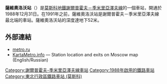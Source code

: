 {{Infobox station 
|name          = 薩維奧洛沃
|native_name   = Савёловская
|native_name_lang=ru
|type          = [[莫斯科地鐵|莫斯科地鐵]]車站
|image         = Metro MSK Line9 Savyolovskaya (img2).jpg
|image_size    = 
|image_caption = 
|address       = [[東北行政區_(莫斯科)|東北行政區]]{{link-en|布特爾斯卡區|Butyrsky District}}<br />{{link-en|瑪莉灌林區|Maryina roshcha District}}
|borough       = [[莫斯科|莫斯科]]
|country       = [[俄羅斯|俄羅斯]]
|coordinates   = {{coord|55.7927|37.5885|display=inline,title}}
|line          = {{MOSMETRO-bull|9|text=1}}
|other         = '''[[巴士|巴士]]'''：м40、72、82、87、379、382、384、447、466、с484、с543、727、т29、т56、т78
|structure     = 外掛樑三拱門車站
|platform      = 1個[[島式月台|島式月台]]
|depth         = {{convert|52|m}}
|levels        = 1層
|tracks        = 2條
|parking       = 無
|opened        = {{start date and age|df=yes|1988|12|31}}
|closed        = 
|rebuilt       = 
|ADA           = 
|code          = 136
|owned         = 莫斯科地鐵
|zone          = 
|former        = 
|passengers    = 
|pass_year     = 
|pass_percent  = 
|pass_system   = 
|mpassengers   = 
|services      = 
|map_type      = Moscow Ring Road
|AlternativeMap= Moscow map MKAD grayscale.png
|map_overlay   = Moscow metro map including line 14.svg
|map_caption   = 
|route_map     = 
|map_state     = collapsed
}}
'''薩維奧洛沃站'''（{{lang-rus|Савёловская|Savyolovskaya}}）是[[莫斯科地鐵|莫斯科地鐵]][[謝爾普霍夫－季米里亞澤夫線|謝爾普霍夫－季米里亞澤夫線]]的一個車站，開通於1988年12月31日。在1991年之前，薩維奧洛沃站是謝爾普霍夫－季米里亞澤夫線最北端的車站。薩維奧洛沃站的深度達地下52米。

==外部連結==
* [http://www.metro.ru/stations/serpukhovsko-timiryazevskaya/savelovskaya metro.ru] {{Wayback|url=http://www.metro.ru/stations/serpukhovsko-timiryazevskaya/savelovskaya |date=20210426021841 }}
* [http://www.kartametro.info/?hl=EN&ms=Savyolovskaya&z=17&t=k KartaMetro.info] — Station location and exits on Moscow map (English/Russian)
{{謝爾普霍夫－季米里亞澤夫線}}
[[Category:謝爾普霍夫-季米里亞澤夫線車站|Category:謝爾普霍夫-季米里亞澤夫線車站]]
[[Category:1988年啟用的鐵路車站|Category:1988年啟用的鐵路車站]]
[[Category:東北行政區鐵路車站_(莫斯科)|Category:東北行政區鐵路車站 (莫斯科)]]